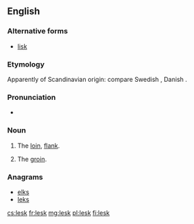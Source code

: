 ==English==

===Alternative forms===
* [[lisk]]

===Etymology===
Apparently of Scandinavian origin: compare Swedish {{term|ljumske}}, Danish {{term|lyske}}.

===Pronunciation===
* {{IPA|/lɛsk/}}

===Noun===
{{en-noun}}

# {{dialectal}} The [[loin]], [[flank]].
# {{dialectal}} The [[groin]].

===Anagrams===
* [[elks#English|elks]]
* [[leks#English|leks]]

[[cs:lesk]]
[[fr:lesk]]
[[mg:lesk]]
[[pl:lesk]]
[[fi:lesk]]